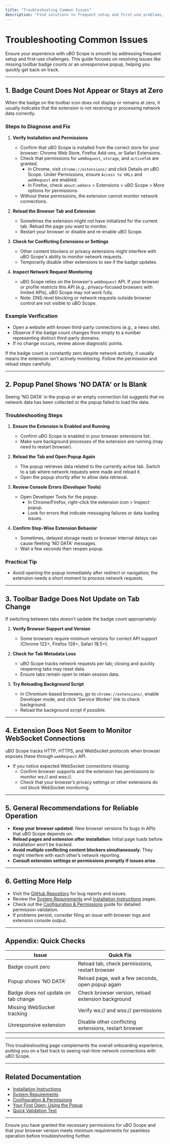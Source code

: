 ```yaml
---
title: "Troubleshooting Common Issues"
description: "Find solutions to frequent setup and first-use problems, such as missing badge counts or unresponsive popups. This page helps users get unstuck quickly with targeted guidance mapped to the most common real-world stumbling blocks."
---
```


# Troubleshooting Common Issues

Ensure your experience with uBO Scope is smooth by addressing frequent setup and first-use challenges. This guide focuses on resolving issues like missing toolbar badge counts or an unresponsive popup, helping you quickly get back on track.

---

## 1. Badge Count Does Not Appear or Stays at Zero

When the badge on the toolbar icon does not display or remains at zero, it usually indicates that the extension is not receiving or processing network data correctly.

### Steps to Diagnose and Fix

1. **Verify Installation and Permissions**
   - Confirm that uBO Scope is installed from the correct store for your browser: Chrome Web Store, Firefox Add-ons, or Safari Extensions.
   - Check that permissions for `webRequest`, `storage`, and `activeTab` are granted.
     - In Chrome, visit `chrome://extensions/` and click Details on uBO Scope. Under Permissions, ensure `Access to URLs` and `webRequest` are enabled.
     - In Firefox, check `about:addons` > Extensions > uBO Scope > More options for permissions.
   - Without these permissions, the extension cannot monitor network connections.

2. **Reload the Browser Tab and Extension**
   - Sometimes the extension might not have initialized for the current tab. Reload the page you want to monitor.
   - Restart your browser or disable and re-enable uBO Scope.

3. **Check for Conflicting Extensions or Settings**
   - Other content blockers or privacy extensions might interfere with uBO Scope's ability to monitor network requests.
   - Temporarily disable other extensions to see if the badge updates.

4. **Inspect Network Request Monitoring**
   - uBO Scope relies on the browser's `webRequest` API. If your browser or profile restricts this API (e.g., privacy-focused browsers with limited APIs), uBO Scope may not work fully.
   - Note: DNS-level blocking or network requests outside browser control are not visible to uBO Scope.

### Example Verification

- Open a website with known third-party connections (e.g., a news site).
- Observe if the badge count changes from empty to a number representing distinct third-party domains.
- If no change occurs, review above diagnostic points.

<Warning>
If the badge count is constantly zero despite network activity, it usually means the extension isn't actively monitoring. Follow the permission and reload steps carefully.
</Warning>

---

## 2. Popup Panel Shows 'NO DATA' or Is Blank

Seeing 'NO DATA' in the popup or an empty connection list suggests that no network data has been collected or the popup failed to load the data.

### Troubleshooting Steps

1. **Ensure the Extension is Enabled and Running**
   - Confirm uBO Scope is enabled in your browser extensions list.
   - Make sure background processes of the extension are running (may need to restart browser).

2. **Reload the Tab and Open Popup Again**
   - The popup retrieves data related to the currently active tab. Switch to a tab where network requests were made and reload it.
   - Open the popup shortly after to allow data retrieval.

3. **Review Console Errors (Developer Tools)**
   - Open Developer Tools for the popup:
     - In Chrome/Firefox, right-click the extension icon > Inspect popup.
     - Look for errors that indicate messaging failures or data loading issues.

4. **Confirm Step-Wise Extension Behavior**
   - Sometimes, delayed storage reads or browser internal delays can cause fleeting 'NO DATA' messages.
   - Wait a few seconds then reopen popup.

### Practical Tip

- Avoid opening the popup immediately after redirect or navigation; the extension needs a short moment to process network requests.

---

## 3. Toolbar Badge Does Not Update on Tab Change

If switching between tabs doesn’t update the badge count appropriately:

1. **Verify Browser Support and Version**
   - Some browsers require minimum versions for correct API support (Chrome 122+, Firefox 128+, Safari 18.5+).

2. **Check for Tab Metadata Loss**
   - uBO Scope tracks network requests per tab; closing and quickly reopening tabs may reset data.
   - Ensure tabs remain open to retain session data.

3. **Try Reloading Background Script**
   - In Chromium-based browsers, go to `chrome://extensions/`, enable Developer mode, and click 'Service Worker' link to check background.
   - Reload the background script if possible.

---

## 4. Extension Does Not Seem to Monitor WebSocket Connections

uBO Scope tracks HTTP, HTTPS, and WebSocket protocols when browser exposes these through `webRequest` API.

- If you notice expected WebSocket connections missing:
  - Confirm browser supports and the extension has permissions to monitor ws:// and wss://.
  - Check that your browser’s privacy settings or other extensions do not block WebSocket monitoring.

---

## 5. General Recommendations for Reliable Operation

- **Keep your browser updated**: New browser versions fix bugs in APIs that uBO Scope depends on.
- **Reload pages and extension after installation**: Initial page loads before installation won’t be tracked.
- **Avoid multiple conflicting content blockers simultaneously**: They might interfere with each other’s network reporting.
- **Consult extension settings or permissions promptly if issues arise**.

---

## 6. Getting More Help

- Visit the [GitHub Repository](https://github.com/gorhill/uBO-Scope) for bug reports and issues.
- Review the [System Requirements](https://example.com/getting-started/requirements-installation/system-requirements) and [Installation Instructions](https://example.com/getting-started/requirements-installation/installation-instructions) pages.
- Check out the [Configuration & Permissions](https://example.com/getting-started/first-run-usage/configuration-overview) guide for detailed permission validation.
- If problems persist, consider filing an issue with browser logs and extension console output.

---

## Appendix: Quick Checks

| Issue                                | Quick Fix                                              |
|------------------------------------|--------------------------------------------------------|
| Badge count zero                   | Reload tab, check permissions, restart browser         |
| Popup shows 'NO DATA'              | Reload page, wait a few seconds, open popup again      |
| Badge does not update on tab change| Check browser version, reload extension background     |
| Missing WebSocket tracking         | Verify ws:// and wss:// permissions                     |
| Unresponsive extension             | Disable other conflicting extensions, restart browser  |

---

This troubleshooting page complements the overall onboarding experience, putting you on a fast track to seeing real-time network connections with uBO Scope.


---

## Related Documentation

- [Installation Instructions](https://example.com/getting-started/requirements-installation/installation-instructions)
- [System Requirements](https://example.com/getting-started/requirements-installation/system-requirements)
- [Configuration & Permissions](https://example.com/getting-started/first-run-usage/configuration-overview)
- [Your First Open: Using the Popup](https://example.com/getting-started/first-run-usage/first-open)
- [Quick Validation Test](https://example.com/getting-started/first-run-usage/quick-validation)


---

<Check>
Ensure you have granted the necessary permissions for uBO Scope and that your browser version meets minimum requirements for seamless operation before troubleshooting further.
</Check>
